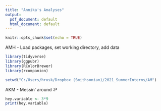 ```yaml
---
title: "Annika's Analyses"
output:
  pdf_document: default
  html_document: default
---
```


```r
knitr::opts_chunk$set(echo = TRUE)
```


AMH - Load packages, set working directory, add data
```r
library(tidyverse)
library(ggpubr)
library(RColorBrewer)
library(rcompanion)

setwd("C:/Users/hrusk/Dropbox (Smithsonian)/2021_SummerInterns/AM")


```

AKM - Messin' around :P
```r
hey.variable <- 3*9
print(hey.variable)

```

